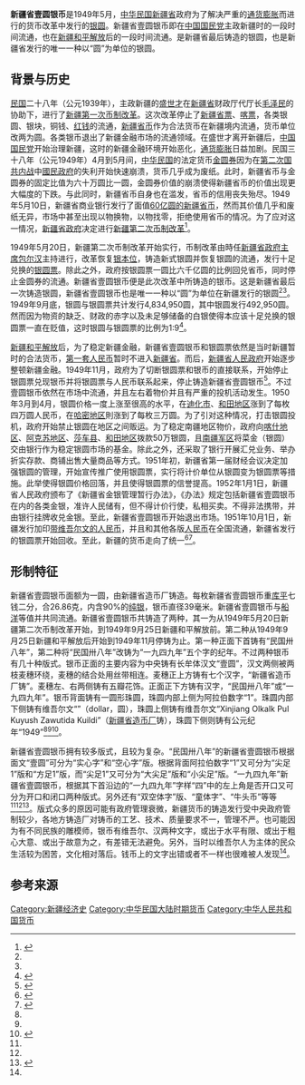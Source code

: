 {{Infobox Cash
|  國家         = [[中华民国大陆时期|中华民国]]、[[中华人民共和国|中华人民共和国]]
|  面額         = 新疆壹圆银币
|  單位         = 圆
|  重量         = 26.86
|  直徑         = 39
|  厚度         = 
|  邊緣         = 
|  原材料       = 90%[[银|纯银]]
|  年份         = 民国三十八年（公元1949年）
|  正面1        = 新疆壹圆银币一九四九年_尖足1_正面.png
|  正面1圖案     = 新疆壹圆银币民国卅八年（尖足1正面）
|  正面1設計師   = 
|  正面1日期     = 
|  背面1        = 新疆壹圆银币一九四九年_尖足1_背面.png
|  背面1圖案     = 新疆壹圆银币民国卅八年（尖足1背面）
|  背面1設計師   = 
|  背面1日期     =  
|}}
'''新疆省壹圆银币'''是1949年5月，[[中华民国大陆时期|中华民国]][[新疆省_(中華民國)|新疆省]]政府为了解决严重的[[通货膨胀|通货膨胀]]而进行的货币改革中发行的[[银圆|银圆]]。新疆省壹圆银币即在[[中国国民党|中国国民党]]主政新疆时的一段时间流通，也在[[新疆和平解放|新疆和平解放]]后的一段时间流通。是新疆省最后铸造的银圆，也是新疆省发行的唯一一种以“圆”为单位的银圆。

== 背景与历史 ==
{{multiple image
 | width = 107
 | image1 = 新疆壹圆银币一九四九年_方足1_正面.png
 | alt1 = 
 | image2 = 新疆壹圆银币一九四九年_方足1_背面.png
 | alt2 = 
 | footer = 新疆壹圆银币（民国卅八年方足1版）
}}
[[中華民國|民国]]二十八年（公元1939年），主政新疆的[[盛世才|盛世才]]在[[新疆省_(中華民國)|新疆省]]财政厅代厅长[[毛泽民|毛泽民]]的协助下，进行了[[新疆第一次币制改革|新疆第一次币制改革]]。这次改革停止了[[新疆省票|新疆省票]]、[[喀票|喀票]]，各类银圆、银块，铜钱、[[新疆红钱|红钱]]的流通，[[新疆省币|新疆省币]]作为合法货币在新疆境内流通，货币单位改两为圆。各类银币退出了新疆金融市场的流通领域。在盛世才离开新疆后，[[中国国民党|中国国民党]]开始治理新疆，这时的新疆金融环境开始恶化，[[通货膨胀|通货膨胀]]日益加剧。民国三十八年（公元1949年）4月到5月间，[[中华民国大陆时期|中华民国]]的法定货币[[金圆券|金圆券]]因为在[[第二次国共内战|第二次国共内战]]中[[國民政府|國民政府]]的失利开始快速崩溃，货币几乎成为废纸。此时，新疆省币与金圆券的固定比值为六十万圆比一圆，金圆券价值的崩溃使得新疆省币的价值出现更大幅度的下跌。与此同时，新疆省币自身也在滥发，省币的信用丧失殆尽。1949年5月10日，新疆省商业银行发行了面值[[60亿圆纸币|60亿圆的新疆省币]]，然而其价值几乎和废纸无异，市场中甚至出现以物换物，以物找零，拒绝使用省币的情况。为了应对这一情况，[[新疆省政府|新疆省政府]]决定进行[[新疆第二次币制改革|新疆第二次币制改革]]<ref name="货币研究">{{cite book |author1=黄志刚 |title=丝绸之路货币研究 |date=2010 |publisher=新疆人民出版社 |isbn=9787228141180 |pages=262-264}}</ref>。

1949年5月20日，新疆第二次币制改革开始实行，币制改革由時任[[新疆省政府主席|新疆省政府主席]][[包尔汉|包尔汉]]主持进行，改革恢复[[银本位|银本位]]，铸造新式银圆并恢复银圆的流通，发行十足兑换的[[新疆省银圆票|银圆票]]。除此之外，政府按银圆票一圆比六千亿圆的比例回兑省币，同时停止金圆券的流通。新疆省壹圆银币便是此次改革中所铸造的银币。这是新疆省最后一次铸造银圆，新疆省壹圆银币也是唯一一种以“圆”为单位在新疆发行的银圆<ref name="货币研究"/><ref name="二百年"/>。1949年9月底，银圆与银圆票共计发行4,834,950圆，其中银圆发行492,950圆。然而因为物资的缺乏、财政的赤字以及未足够储备的白银使得本应该十足兑换的银圆票一直在贬值，这时银圆与银圆票的比例为1:9<ref>{{cite journal |author1=黄志刚 |title=民国时期新疆币制改革刍议 |journal=新疆社科论坛 |date=2008 |issue=05 |pages=94-96}}</ref>。

[[新疆和平解放|新疆和平解放]]后，为了稳定新疆金融，新疆省壹圆银币和银圆票依然是当时新疆暂时的合法货币，[[第一套人民币|第一套人民币]]暂时不进入[[新疆省_(中华人民共和国)|新疆省]]。而后，[[新疆省人民政府|新疆省人民政府]]开始逐步整顿新疆金融。1949年11月，政府为了切断银圆票和银币的直接联系，开始停止银圆票兑现银币并将银圆票与人民币联系起来，停止铸造新疆省壹圆银币<ref name="二百年">{{cite book |author1=董庆煊 |author2=穆渊 |title=新疆近二百年的货币与金融 |date=1999 |publisher=新疆大学出版社 |isbn=7-5631-1120-4 |pages=94-97}}</ref>。不过壹圆银币依然在市场中流通，并且左右着物价并且有严重的投机活动发生。1950年3月到4月，银圆价格一度上涨至很高的水平，在[[迪化市|迪化市]]、[[和田地区|和田地区]]涨到了每枚四万圆人民币，在[[哈密地区|哈密地区]]則涨到了每枚三万圆。为了引对这种情况，打击银圆投机，政府开始禁止银圆在地区之间贩运。为了稳定南疆地区物价，政府向[[喀什地区|喀什地区]]、[[阿克苏地区|阿克苏地区]]、[[莎车县|莎车县]]、[[和田地区|和田地区]]拨款50万银圆，且[[南疆军区|南疆军区]]将菜金（银圆）交由银行作为稳定银圆市场的基金。除此之外，还采取了银行开展汇兑业务、举办折实存款、商铺出售大量商品等方式。1951年初，新疆省第一届财经会议决定加强银圆的管理，开始宣传推广使用银圆票，实行将计价单位从银圆变为银圆票等措施。此举使得银圆价格回落，并且使得银圆票的信誉提高。1952年1月1日，新疆省人民政府颁布了《新疆省金银管理暂行办法》，《办法》规定包括新疆省壹圆银币在内的各类金银，准许人民储有，但不得计价行使，私相买卖。不得非法携带，并由银行挂牌收兑金银。至此，新疆省壹圆银币开始退出市场。1951年10月1日，新疆发行加印[[带维吾尔文的人民币|带维吾尔文的人民币]]，并且和其他各版[[人民币|人民币]]在全国流通，新疆省发行的银圆票开始回收。至此，新疆的货币走向了统一<ref>{{cite journal |author1=蔡杰华 |title=新中国诞生后的新疆币制统一 |journal=新疆金融 |date=2008 |issue=05 |pages=55-56}}</ref><ref>{{cite book |editor=《新疆钱币》图册编辑委员会 |title=新疆钱币 |date=1991 |publisher=新疆摄影艺术出版社；香港文化教育出版社 |isbn=9787805470375 |pages=170-171}}</ref>。

== 形制特征 ==
{{multiple image
 | width = 107
 | image1 = 新疆壹圆银币一九四九年_空心字_正面.png
 | alt1 = 
 | image2 = 新疆壹圆银币一九四九年_空心字_背面.png
 | alt2 = 
 | footer = 新疆壹圆银币（民国卅八年空心字版）
}}

{{multiple image
 | width = 107
 | image1 = 新疆壹圆银币一九四九年_开口版_正面.png
 | alt1 = 
 | image2 = 新疆壹圆银币一九四九年_开口版_背面.png
 | alt2 = 
 | footer = 新疆壹圆银币（一九四九年开口版）
}}

{{multiple image
 | width = 107
 | image1 = 新疆壹圆银币一九四九年_闭口版_正面.png
 | alt1 = 
 | image2 = 新疆壹圆银币一九四九年_闭口版_背面.png
 | alt2 = 
 | footer = 新疆壹圆银币（一九四九年闭口版）
}}
新疆省壹圆银币面额为一圆，由新疆省造币厂铸造。每枚新疆省壹圆银币重[[庫平兩|库平]]七钱二分，合26.86克，内含90%的[[银|纯银]]，银币直径39毫米。新疆省壹圆银币与[[船洋|船洋]]等值并共同流通。新疆省壹圆银币共铸造了两种，其一为从1949年5月20日新疆第二次币制改革开始，到1949年9月25日新疆和平解放前。第二种从1949年9月25日新疆和平解放后开始到1949年11月停铸为止。第一种正面下首铸有“民国卅八年”，第二种将“民国卅八年”改铸为“一九四九年”五个字的纪年。不过两种银币有几十种版式。银币正面的主要内容为中央铸有长牟体汉文“壹圆”，汉文两侧被两枝麦穗环绕，麦穗的结合处用丝带相连。麦穗正上方铸有七个汉字，“新疆省造币厂铸”。麦穗左、右两侧铸有五瓣花饰。正面正下方铸有汉字，“民国卅八年”或“一九四九年”。银币背面铸有一圆形珠圆，珠圆内部上侧为阿拉伯数字“1”。珠圆内部下侧铸有维吾尔文“{{lang|ug|دوللار}}”（dollar，圆），珠圆上侧铸有维吾尔文“Xinjiang Olkalk Pul Kuyush Zawutida Kuildi”（[[新疆省造币厂|新疆省造币厂]]铸），珠圆下侧则铸有公元纪年“1949”<ref name="货币研究"/><ref name="二百年"/><ref>{{cite journal |author1=张建功 |title=浅议一枚新疆最后的大洋银元新版式 |journal=新疆钱币 |date=2001 |page=44-45, F003}}</ref>。

新疆省壹圆银币拥有较多版式，且较为复杂。“民国卅八年”的新疆省壹圆银币根据面文“壹圆”可分为“实心字”和“空心字”版。根据背面阿拉伯数字“1”又可分为“尖足1”版和“方足1”版，而“尖足1”又可分为“大尖足”版和“小尖足”版。“一九四九年”新疆省壹圆银币，根据其下首沿边的“一九四九年”字样“四”中的左上角是否开口又可分为开口和闭口两种版式。另外还有“双空体字”版、“童体字”、“牛头币”等等<ref name="货币研究"/><ref name="二百年"/><ref name="错版">{{cite journal |author1=张建功 |title=略谈新疆银元错版现象 |journal=收藏 |date=2010 |issue=12 |pages=100-102}}</ref>。版式众多的原因可能有政府管理衰微，新疆货币的铸造发行受中央政府管制较少，各地方铸造厂对铸币的工艺、技术、质量要求不一，管理不严。也可能因为有不同民族的雕模师，银币有维吾尔、汉两种文字，或出于水平有限、或出于粗心大意、或出于故意为之，有差错无法避免。另外，当时以维吾尔人为主体的民众生活较为困苦，文化相对落后。钱币上的文字出错或者不一样也很难被人发现<ref name="错版"/>。

== 参考来源 ==
{{reflist}}

{{中華民國貨幣}}
[[Category:新疆经济史|Category:新疆经济史]]
[[Category:中华民国大陆时期货币|Category:中华民国大陆时期货币]]
[[Category:中华人民共和国货币|Category:中华人民共和国货币]]